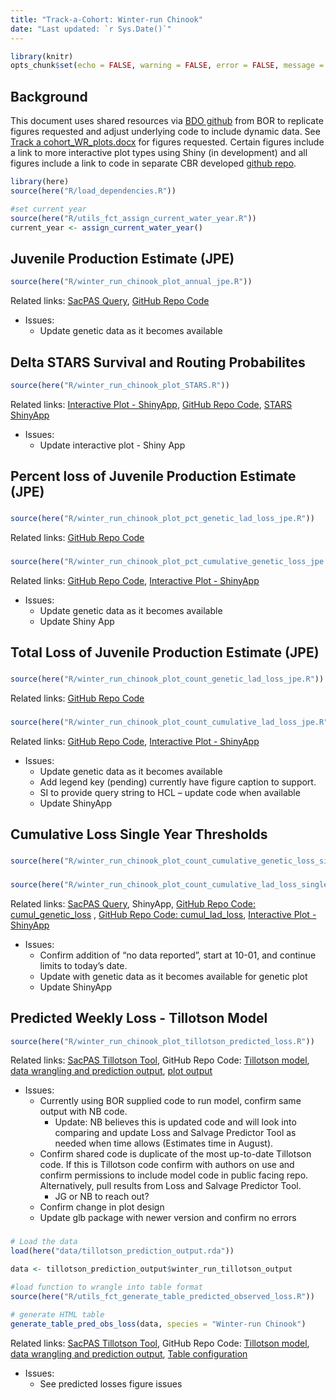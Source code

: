 ```yaml
---
title: "Track-a-Cohort: Winter-run Chinook"
date: "Last updated: `r Sys.Date()`"
---
```


```r
library(knitr)
opts_chunk$set(echo = FALSE, warning = FALSE, error = FALSE, message = FALSE)
```

## Background

This document uses shared resources via [BDO github](https://github.com/BDO-Science/track-a-cohort){target="_blank"} from BOR to replicate figures requested and adjust underlying code to include dynamic data. See [Track a cohort_WR_plots.docx](https://github.com/BDO-Science/track-a-cohort/blob/main/Track%20a%20Cohort_WR_plots.docx) for figures requested. Certain figures include a link to more interactive plot types using Shiny (in development) and all figures include a link to code in separate CBR developed [github repo](https://github.com/caitobrien/TAC){target="_blank"}.

```r
library(here)
source(here("R/load_dependencies.R"))

#set current year
source(here("R/utils_fct_assign_current_water_year.R"))
current_year <- assign_current_water_year()
```

## Juvenile Production Estimate (JPE)

```r
source(here("R/winter_run_chinook_plot_annual_jpe.R"))
```

Related links: [SacPAS Query](https://www.cbr.washington.edu/sacramento/data/jpe_data.html){target="_blank"}, [GitHub Repo Code](https://github.com/caitobrien/TAC/blob/main/R/winter_run_chinook_plot_annual_jpe.R){target="_blank"}

-   Issues:
    -   Update genetic data as it becomes available

## Delta STARS Survival and Routing Probabilites

```r
source(here("R/winter_run_chinook_plot_STARS.R"))
```

Related links: [Interactive Plot - ShinyApp](https://csobrien.shinyapps.io/WRChinookSTARS/){target="_blank"}, [GitHub Repo Code](https://github.com/caitobrien/TAC/blob/main/R/winter_run_chinook_plot_STARS.R){target="_blank"}, [STARS ShinyApp](https://www.cbr.washington.edu/shiny/STARS/){target="_blank"}

-   Issues:
    -   Update interactive plot - Shiny App

## Percent loss of Juvenile Production Estimate (JPE) 

### 

```r
source(here("R/winter_run_chinook_plot_pct_genetic_lad_loss_jpe.R"))
```

Related links: [GitHub Repo Code](https://github.com/caitobrien/TAC/blob/main/R/winter_run_chinook_plot_pct_genetic_lad_loss_jpe.R){target="_blank"}

### 

```r
source(here("R/winter_run_chinook_plot_pct_cumulative_genetic_loss_jpe.R"))
```

Related links: [GitHub Repo Code](https://github.com/caitobrien/TAC/blob/main/R/winter_run_chinook_plot_pct_cumulative_genetic_loss_jpe.R){target="_blank"}, [Interactive Plot - ShinyApp](https://csobrien.shinyapps.io/CumulativeLoss/){target="\"_blank"}

-   Issues:
    -   Update genetic data as it becomes available
    -   Update Shiny App
    

## Total Loss of Juvenile Production Estimate (JPE) 

### 

```r
source(here("R/winter_run_chinook_plot_count_genetic_lad_loss_jpe.R"))
```

Related links: [GitHub Repo Code](https://github.com/caitobrien/TAC/blob/main/R/winter_run_chinook_plot_count_genetic_lad_loss_jpe.R){target="_blank"}

### 

```r
source(here("R/winter_run_chinook_plot_count_cumulative_lad_loss_jpe.R"))
```

Related links: [GitHub Repo Code](https://github.com/caitobrien/TAC/blob/main/R/winter_run_chinook_plot_count_cumulative_lad_loss_jpe.R){target="_blank"}, [Interactive Plot - ShinyApp](https://csobrien.shinyapps.io/CumulativeLoss/){target="\"_blank"}

-   Issues:
    -   Update genetic data as it becomes available
    -   Add legend key (pending) currently have figure caption to support. 
    -   SI to provide query string to HCL – update code when available
    -   Update ShinyApp

## Cumulative Loss Single Year Thresholds

### 

```r
source(here("R/winter_run_chinook_plot_count_cumulative_genetic_loss_single_year_thresholds.R"))
```

### 

```r
source(here("R/winter_run_chinook_plot_count_cumulative_lad_loss_single_year_thresholds.R"))
```

Related links: [SacPAS Query](https://www.cbr.washington.edu/sacramento/workgroups/salmon_monitoring.html#loss){target="_blank"}, ShinyApp, [GitHub Repo Code: cumul_genetic_loss](https://github.com/caitobrien/TAC/blob/main/R/winter_run_chinook_plot_count_cumulative_genetic_loss_single_year_thresholds.R){target="_blank"} , [GitHub Repo Code: cumul_lad_loss](https://github.com/caitobrien/TAC/blob/main/R/winter_run_chinook_plot_count_cumulative_lad_loss_single_year_thresholds.R){target="_blank"}, [Interactive Plot - ShinyApp](https://csobrien.shinyapps.io/CumulativeLossSingleYearThreshold/){target="\"_blank"}

-   Issues:
    -   Confirm addition of "no data reported", start at 10-01, and continue limits to today's date.
    -   Update with genetic data as it becomes available for genetic plot
    -   Update ShinyApp

## Predicted Weekly Loss - Tillotson Model

```r
source(here("R/winter_run_chinook_plot_tillotson_predicted_loss.R"))
```

Related links: [SacPAS Tillotson Tool](https://www.cbr.washington.edu/sacramento/lossandsalvage/){target="_blank"}, GitHub Repo Code: [Tillotson model](https://github.com/caitobrien/TAC/blob/main/data-raw/WR_Model_Setup.R){target="_blank"}, [data wrangling and prediction output](https://github.com/caitobrien/TAC/blob/main/data-raw/utils_fct_predict_tillotson_model.R){target="_black"}, [plot output](https://github.com/caitobrien/TAC/blob/main/R/winter_run_chinook_plot_tillotson_predicted_loss.R){target="_blank"}

-   Issues:
    -   Currently using BOR supplied code to run model, confirm same output with NB code.
        -   Update: NB believes this is updated code and will look into comparing and update Loss and Salvage Predictor Tool as needed when time allows (Estimates time in August).
    -   Confirm shared code is duplicate of the most up-to-date Tillotson code. If this is Tillotson code confirm with authors on use and confirm permissions to include model code in public facing repo. Alternatively, pull results from Loss and Salvage Predictor Tool.
        -   JG or NB to reach out?
    -   Confirm change in plot design
    -   Update glb package with newer version and confirm no errors

### 

```r
# Load the data
load(here("data/tillotson_prediction_output.rda"))

data <- tillotson_prediction_output$winter_run_tillotson_output

#load function to wrangle into table format
source(here("R/utils_fct_generate_table_predicted_observed_loss.R"))

# generate HTML table
generate_table_pred_obs_loss(data, species = "Winter-run Chinook")

```

Related links: [SacPAS Tillotson Tool](https://www.cbr.washington.edu/sacramento/lossandsalvage/){target="_blank"}, GitHub Repo Code: [Tillotson model](https://github.com/caitobrien/TAC/blob/main/data-raw/Steelhead_Model_Setup.R){target="_blank"}, [data wrangling and prediction output](https://github.com/caitobrien/TAC/blob/main/data-raw/utils_fct_predict_tillotson_model.R){target="_black"}, [Table configuration](https://github.com/caitobrien/TAC/blob/main/R/utils_fct_generate_table_predicted_observed_loss.R){target="_blank"}

-   Issues:
    -   See predicted losses figure issues
